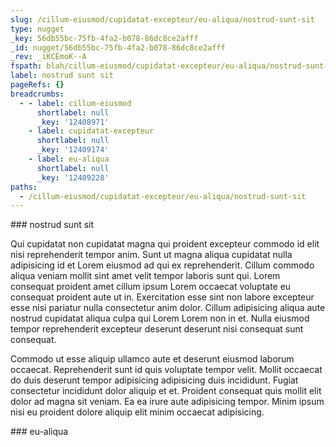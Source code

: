 ```yaml
---
slug: /cillum-eiusmod/cupidatat-excepteur/eu-aliqua/nostrud-sunt-sit
type: nugget
_key: 56db55bc-75fb-4fa2-b078-86dc8ce2afff
_id: nugget/56db55bc-75fb-4fa2-b078-86dc8ce2afff
_rev: _iKCEmoK--A
fspath: blah/cillum-eiusmod/cupidatat-excepteur/eu-aliqua/nostrud-sunt-sit.md
label: nostrud sunt sit
pageRefs: {}
breadcrumbs:
  - - label: cillum-eiusmod
      shortlabel: null
      _key: '12408971'
    - label: cupidatat-excepteur
      shortlabel: null
      _key: '12409174'
    - label: eu-aliqua
      shortlabel: null
      _key: '12409228'
paths:
  - /cillum-eiusmod/cupidatat-excepteur/eu-aliqua/nostrud-sunt-sit
---
```


<NuggetArea>
<Nugget slug="/cillum-eiusmod/cupidatat-excepteur/eu-aliqua/nostrud-sunt-sit" type="nugget" _key="56db55bc-75fb-4fa2-b078-86dc8ce2afff" _id="nugget/56db55bc-75fb-4fa2-b078-86dc8ce2afff" _rev="_iKCEmoK--A" fspath="blah/cillum-eiusmod/cupidatat-excepteur/eu-aliqua/nostrud-sunt-sit.md" label="nostrud sunt sit" paths="/cillum-eiusmod/cupidatat-excepteur/eu-aliqua/nostrud-sunt-sit">
<NuggetBody>
### nostrud sunt sit

Qui cupidatat non cupidatat magna qui proident excepteur commodo id elit nisi reprehenderit tempor anim. Sunt ut magna aliqua cupidatat nulla adipisicing id et Lorem eiusmod ad qui ex reprehenderit. Cillum commodo aliqua veniam mollit sint amet velit tempor laboris sunt qui. Lorem consequat proident amet cillum ipsum Lorem occaecat voluptate eu consequat proident aute ut in. Exercitation esse sint non labore excepteur esse nisi pariatur nulla consectetur anim dolor. Cillum adipisicing aliqua aute nostrud cupidatat aliqua culpa qui Lorem Lorem non in et. Nulla eiusmod tempor reprehenderit excepteur deserunt deserunt nisi consequat sunt consequat.

Commodo ut esse aliquip ullamco aute et deserunt eiusmod laborum occaecat. Reprehenderit sunt id quis voluptate tempor velit. Mollit occaecat do duis deserunt tempor adipisicing adipisicing duis incididunt. Fugiat consectetur incididunt dolor aliquip et et. Proident consequat quis mollit elit dolor ad magna sit veniam. Ea ea irure aute adipisicing tempor. Minim ipsum nisi eu proident dolore aliquip elit minim occaecat adipisicing.

</NuggetBody>
<Breadcrumbs>
<Crumbs>
<Crumb _key="12408971" label="cillum-eiusmod" /><Crumb _key="12409174" label="cupidatat-excepteur" /><Crumb _key="12409228" label="eu-aliqua" />
</Crumbs>
</Breadcrumbs>
</Nugget>

<NuggetsInbound>
</NuggetsInbound>
<NuggetsOutbound>
</NuggetsOutbound>
</NuggetArea>
<PassagesInbound>
<Passage direction="inbound" type="passage" _key="12409228" _id="passage/12409228" _rev="_iKCEmoG--A" label="eu-aliqua" passage="eu-aliqua" fspath="blah/cillum-eiusmod/cupidatat-excepteur/eu-aliqua" paths="/cillum-eiusmod/cupidatat-excepteur/eu-aliqua" slug="/cillum-eiusmod/cupidatat-excepteur/eu-aliqua">
<NuggetBody>
### eu-aliqua

</NuggetBody>
<Breadcrumbs>
<Crumbs>
<Crumb _key="12408971" label="cillum-eiusmod" /><Crumb _key="12409174" label="cupidatat-excepteur" />
</Crumbs>
</Breadcrumbs>
</Passage>

</PassagesInbound>
<PassagesOutbound>
</PassagesOutbound>